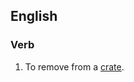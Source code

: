 ==English==

===Verb===
{{en-verb|uncrate|uncrating|uncrated|uncrated}}

#To remove from a [[crate]].